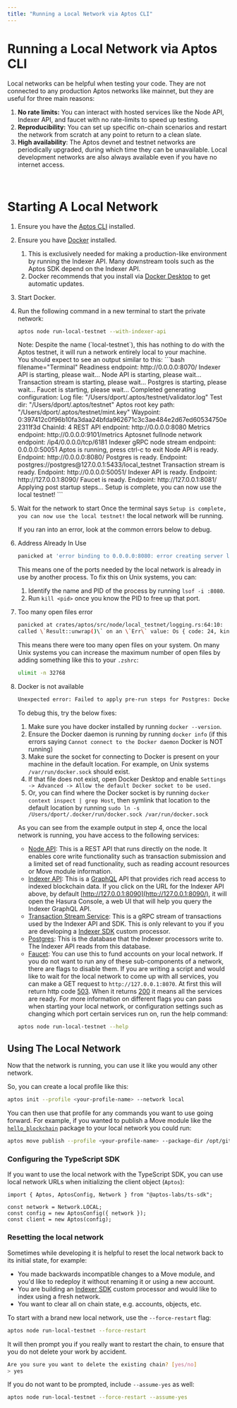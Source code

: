 ```yaml
---
title: "Running a Local Network via Aptos CLI"
---
```




# Running a Local Network via Aptos CLI

Local networks can be helpful when testing your code. They are not connected to any production Aptos networks like mainnet, but they are useful for three main reasons:

1. **No rate limits:** You can interact with hosted services like the Node API, Indexer API, and faucet with no rate-limits to speed up testing.
2. **Reproducibility:** You can set up specific on-chain scenarios and restart the network from scratch at any point to return to a clean slate.
3. **High availability**: The Aptos devnet and testnet networks are periodically upgraded, during which time they can be unavailable. Local development networks are also always available even if you have no internet access.
<br/>

# Starting A Local Network

<Steps>

1. Ensure you have the [Aptos CLI](../cli.mdx) installed.

2. Ensure you have [Docker](https://docs.docker.com/get-docker/) installed.
    1. This is exclusively needed for making a production-like environment by running the Indexer API. Many downstream tools such as the Aptos SDK depend on the Indexer API.
    2. Docker recommends that you install via [Docker Desktop](https://www.docker.com/products/docker-desktop/) to get automatic updates.

3. Start Docker.

4. Run the following command in a new terminal to start the private network:
    ```bash filename="Terminal"
    aptos node run-local-testnet --with-indexer-api
    ```
    <Aside type="caution">
    Note: Despite the name (`local-testnet`), this has nothing to do with the Aptos testnet, it will run a network entirely local to your machine.
    </Aside>
    You should expect to see an output similar to this:
    ```bash filename="Terminal"
    Readiness endpoint: http://0.0.0.0:8070/
    Indexer API is starting, please wait...
    Node API is starting, please wait...
    Transaction stream is starting, please wait...
    Postgres is starting, please wait...
    Faucet is starting, please wait...
    Completed generating configuration:
    Log file: "/Users/dport/.aptos/testnet/validator.log"
    Test dir: "/Users/dport/.aptos/testnet"
    Aptos root key path: "/Users/dport/.aptos/testnet/mint.key"
    Waypoint: 0:397412c0f96b10fa3daa24bfda962671c3c3ae484e2d67ed60534750e2311f3d
    ChainId: 4
    REST API endpoint: http://0.0.0.0:8080
    Metrics endpoint: http://0.0.0.0:9101/metrics
    Aptosnet fullnode network endpoint: /ip4/0.0.0.0/tcp/6181
    Indexer gRPC node stream endpoint: 0.0.0.0:50051
    Aptos is running, press ctrl-c to exit
    Node API is ready. Endpoint: http://0.0.0.0:8080/
    Postgres is ready. Endpoint: postgres://postgres@127.0.0.1:5433/local_testnet
    Transaction stream is ready. Endpoint: http://0.0.0.0:50051/
    Indexer API is ready. Endpoint: http://127.0.0.1:8090/
    Faucet is ready. Endpoint: http://127.0.0.1:8081/
    Applying post startup steps...
    Setup is complete, you can now use the local testnet!
    ```

5. Wait for the network to start
    Once the terminal says `Setup is complete, you can now use the local testnet!` the local network will be running.
    <Aside type="caution">
    If you ran into an error, look at the common errors below to debug.
    </Aside>

6. Address Already In Use
    ```bash filename="Terminal"
    panicked at 'error binding to 0.0.0.0:8080: error creating server listener: Address already in use (os error 48)'
    ```
    This means one of the ports needed by the local network is already in use by another process.
    To fix this on Unix systems, you can:
    1. Identify the name and PID of the process by running `lsof -i :8080`.
    2. Run `kill <pid>` once you know the PID to free up that port.

7. Too many open files error
    ```bash filename="Terminal"
    panicked at crates/aptos/src/node/local_testnet/logging.rs:64:10:
    called \`Result::unwrap()\` on an \`Err\` value: Os { code: 24, kind: Uncategorized, message: \"Too many open files\" }
    ```
    This means there were too many open files on your system. On many Unix systems you can increase the maximum number of open files by adding something like this to your `.zshrc`:
    ```bash filename="Terminal"
    ulimit -n 32768
    ```

8. Docker is not available
    ```bash filename="Terminal"
    Unexpected error: Failed to apply pre-run steps for Postgres: Docker is not available, confirm it is installed and running. On Linux you may need to use sudo
    ```
    To debug this, try the below fixes:
    1. Make sure you have docker installed by running `docker --version`.
    2. Ensure the Docker daemon is running by running `docker info` (if this errors saying `Cannot connect to the Docker daemon` Docker is NOT running)
    3. Make sure the socket for connecting to Docker is present on your machine in the default location. For example, on Unix systems `/var/run/docker.sock` should exist.
    1. If that file does not exist, open Docker Desktop and enable `Settings -> Advanced -> Allow the default Docker socket to be used.`
    2. Or, you can find where the Docker socket is by running `docker context inspect | grep Host`, then symlink that location to the default location by running `sudo ln -s /Users/dport/.docker/run/docker.sock /var/run/docker.sock`

    As you can see from the example output in step 4, once the local network is running, you have access to the following services:
    - [Node API](../../network/nodes/aptos-api-spec.mdx): This is a REST API that runs directly on the node. It enables core write functionality such as transaction submission and a limited set of read functionality, such as reading account resources or Move module information.
    - [Indexer API](../indexer/indexer-api.mdx): This is a [GraphQL](https://graphql.org/) API that provides rich read access to indexed blockchain data. If you click on the URL for the Indexer API above, by default [http://127.0.0.1:8090](http://127.0.0.1:8090/), it will open the Hasura Console, a web UI that will help you query the Indexer GraphQL API.
    - [Transaction Stream Service](../indexer/txn-stream.mdx): This is a gRPC stream of transactions used by the Indexer API and SDK. This is only relevant to you if you are developing a [Indexer SDK](../indexer/indexer-sdk.mdx) custom processor.
    - [Postgres](https://www.postgresql.org/): This is the database that the Indexer processors write to. The Indexer API reads from this database.
    - [Faucet](../apis/faucet-api.mdx): You can use this to fund accounts on your local network.
    If you do not want to run any of these sub-components of a network, there are flags to disable them.
    If you are writing a script and would like to wait for the local network to come up with all services, you can make a GET request to `http://127.0.0.1:8070`. At first this will return http code [503](https://developer.mozilla.org/en-US/docs/Web/HTTP/Status/503). When it returns [200](https://developer.mozilla.org/en-US/docs/Web/HTTP/Status/200) it means all the services are ready.
    For more information on different flags you can pass when starting your local network, or configuration settings such as changing which port certain services run on, run the help command:
    ```bash filename="Terminal"
    aptos node run-local-testnet --help
    ```

</Steps>

## Using The Local Network

Now that the network is running, you can use it like you would any other network.

So, you can create a local profile like this:

```bash filename="Terminal"
aptos init --profile <your-profile-name> --network local
```

You can then use that profile for any commands you want to use going forward. For example, if you wanted to publish a Move module like the [`hello_blockchain`](https://github.com/aptos-labs/aptos-core/tree/main/aptos-move/move-examples/hello_blockchain) package to your local network you could run:

```bash filename="Terminal"
aptos move publish --profile <your-profile-name> --package-dir /opt/git/aptos-core/aptos-move/move-examples/hello_blockchain --named-addresses HelloBlockchain=local
```

### Configuring the TypeScript SDK

If you want to use the local network with the TypeScript SDK, you can use local network URLs when initializing the client object (`Aptos`):

```tsx
import { Aptos, AptosConfig, Network } from "@aptos-labs/ts-sdk";

const network = Network.LOCAL;
const config = new AptosConfig({ network });
const client = new Aptos(config);
```

### Resetting the local network

Sometimes while developing it is helpful to reset the local network back to its initial state, for example:

- You made backwards incompatible changes to a Move module, and you'd like to redeploy it without renaming it or using a new account.
- You are building an [Indexer SDK](../indexer/indexer-sdk.mdx) custom processor and would like to index using a fresh network.
- You want to clear all on chain state, e.g. accounts, objects, etc.

To start with a brand new local network, use the `--force-restart` flag:

```bash filename="Terminal"
aptos node run-local-testnet --force-restart
```

It will then prompt you if you really want to restart the chain, to ensure that you do not delete your work by accident.

```bash filename="Terminal"
Are you sure you want to delete the existing chain? [yes/no]
> yes
```

If you do not want to be prompted, include `--assume-yes` as well:

```bash filename="Terminal"
aptos node run-local-testnet --force-restart --assume-yes
```
